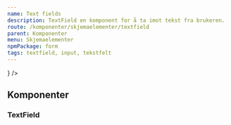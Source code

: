 ```yaml
---
name: Text fields
description: TextField en komponent for å ta imot tekst fra brukeren.
route: /komponenter/skjemaelementer/textfield
parent: Komponenter
menu: Skjemaelementer
npmPackage: form
tags: textfield, input, tekstfelt
---
```



<PageHeader />

<Playground>
  <div style={{ display: 'grid', rowGap: '1em' }}>
    <TextField placeholder="Skriv her..." />
    <TextField disabled placeholder="Disabled" />
    <TextField readOnly value="Read-only modus" />
    <TextField variant="success" placeholder="Suksess" />
    <TextField variant="error" placeholder="Feil" />
    <TextField variant="none" placeholder="Søk..." />
    <TextField
      placeholder="Her er et ikon som prepend"
      prepend={<ImageIcon inline />}
    />
    <div style={{ width: '15rem' }}>
      <TextField placeholder="Kortere input" prepend="Fra" append="Kroner" />
    </div>
  </div>
</Playground>

## Komponenter

### TextField

<ImportStatement imports="TextField" />
<Props of={TextField} />
